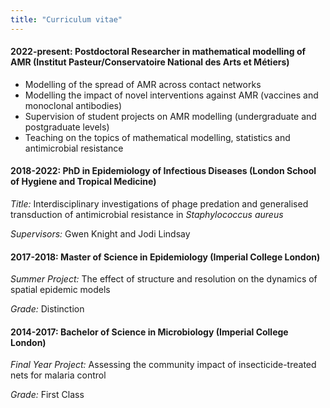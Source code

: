 ```yaml
---
title: "Curriculum vitae"
---
```


#### 2022-present: Postdoctoral Researcher in mathematical modelling of AMR (Institut Pasteur/Conservatoire National des Arts et Métiers)

* Modelling of the spread of AMR across contact networks
* Modelling the impact of novel interventions against AMR (vaccines and monoclonal antibodies)
* Supervision of student projects on AMR modelling (undergraduate and postgraduate levels)
* Teaching on the topics of mathematical modelling, statistics and antimicrobial resistance

#### 2018-2022: PhD in Epidemiology of Infectious Diseases (London School of Hygiene and Tropical Medicine)

*Title:* Interdisciplinary investigations of phage predation and generalised transduction of antimicrobial resistance in *Staphylococcus aureus*

*Supervisors:* Gwen Knight and Jodi Lindsay


#### 2017-2018: Master of Science in Epidemiology (Imperial College London)

*Summer Project:* The effect of structure and resolution on the dynamics of spatial epidemic models

*Grade:* Distinction


#### 2014-2017: Bachelor of Science in Microbiology (Imperial College London)

*Final Year Project:* Assessing the community impact of insecticide-treated nets for malaria control

*Grade:* First Class

